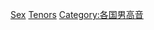 
{{DEFAULTSORT:Spanish tenors}}
[[Category:西班牙歌手|Sex]]
[[Category:西班牙男歌手|Tenors]]
[[Category:各国男高音|Category:各国男高音]]